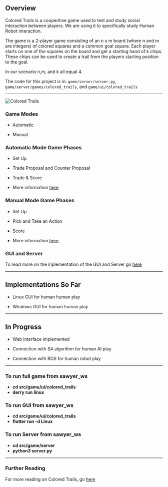 ## Overview

Colored Trails is a cooperitive game used to test and study social interaction between players. We are using it to specifically study Human Robot interaction.

The game is a 2-player game consisting of an n x m board (where n and m are integers) of colored squares and a common goal square. Each player starts on one of the squares on the board and get a starting hand of k chips. These chips can be used to create a trail from the players starting position to the goal.

In our scenario n,m, and k all equal 4.

The code for this project is in: `game/server/server.py`, `game/server/games/colored_trails`, and `game/ui/colored_trails`

---

![Colored Trails](/img/ColoredTrails.png)

### Game Modes

- Automatic

- Manual

### Automatic Mode Game Phases

- Set Up

- Trade Proposal and Counter Proposal

- Trade & Score

- More information [here](games/colored_trails/AutomaticMode)

### Manual Mode Game Phases

- Set Up

- Pick and Take an Action

- Score

- More information [here](games/colored_trails/ManualMode)

### GUI and Server

To read more on the inplementation of the GUI and Server go [here](games/colored_trails/Framework)

---

## Implementations So Far

- Linux GUI for human human play

- Windows GUI for human human play

---

## In Progress

- Web interface implemented

- Connection with S# algorithm for human AI play

- Connection with ROS for human robot play

---

### To run full game from sawyer_ws

- **cd src/game/ui/colored_trails**
- **derry run linux**

### To run GUI from sawyer_ws

- **cd src/game/ui/colored_trails**
- **flutter run -d Linux**

### To run Server from sawyer_ws

- **cd src/game/server**
- **python3 server.py**

---

### Further Reading

For more reading on Colored Trails, go [here](games/colored_trails/FurtherReadings)
